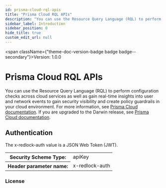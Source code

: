 ```yaml
---
id: prisma-cloud-rql-apis
title: "Prisma Cloud RQL APIs"
description: "You can use the Resource Query Language (RQL) to perform configuration checks across cloud services as well as"
sidebar_label: Introduction
sidebar_position: 0
hide_title: true
custom_edit_url: null
---
```



<span className={"theme-doc-version-badge badge badge--secondary"}>Version: 1.0.0</span>

<h1 className={"openapi__heading"}>Prisma Cloud RQL APIs</h1>



You can use the Resource Query Language (RQL) to perform configuration checks across cloud services as well as 
gain real-time insights into user and network events to gain security visibility and create policy guardrails 
in your cloud environment. For more information, see [Prisma Cloud documentation](https://docs.prismacloud.io/en/classic/cspm-admin-guide/get-started-with-prisma-cloud/get-started-with-prisma-cloud). If you are upgraded to the Darwin release, see [Prisma Cloud documentation](https://docs.prismacloud.io/en/enterprise-edition/content-collections/get-started/get-started).


<div style={{"marginBottom":"2rem"}}><h2 id={"authentication"} style={{"marginBottom":"1rem"}}>Authentication</h2><SchemaTabs className={"openapi-tabs__security-schemes"}><TabItem label={"API Key: x-redlock-auth"} value={"x-redlock-auth"}>

The x-redlock-auth value is a JSON Web Token (JWT).

<div><table><tbody><tr><th>Security Scheme Type:</th><td>apiKey</td></tr><tr><th>Header parameter name:</th><td>x-redlock-auth</td></tr></tbody></table></div></TabItem></SchemaTabs></div><div style={{"marginBottom":"var(--ifm-paragraph-margin-bottom)"}}><h3 style={{"marginBottom":"0.25rem"}}>License</h3></div>
      